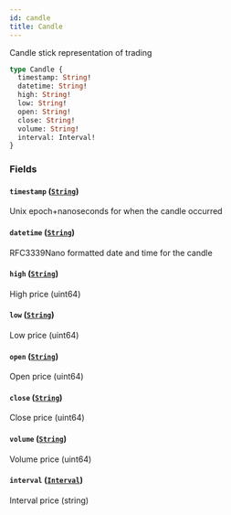 ```yaml
---
id: candle
title: Candle
---
```



Candle stick representation of trading

```graphql
type Candle {
  timestamp: String!
  datetime: String!
  high: String!
  low: String!
  open: String!
  close: String!
  volume: String!
  interval: Interval!
}
```


### Fields

#### `timestamp` ([`String`](/docs/v0.47/graphql/scalars/string))

Unix epoch+nanoseconds for when the candle occurred


#### `datetime` ([`String`](/docs/v0.47/graphql/scalars/string))

RFC3339Nano formatted date and time for the candle


#### `high` ([`String`](/docs/v0.47/graphql/scalars/string))

High price (uint64)


#### `low` ([`String`](/docs/v0.47/graphql/scalars/string))

Low price (uint64)


#### `open` ([`String`](/docs/v0.47/graphql/scalars/string))

Open price (uint64)


#### `close` ([`String`](/docs/v0.47/graphql/scalars/string))

Close price (uint64)


#### `volume` ([`String`](/docs/v0.47/graphql/scalars/string))

Volume price (uint64)


#### `interval` ([`Interval`](/docs/v0.47/graphql/enums/interval))

Interval price (string)




